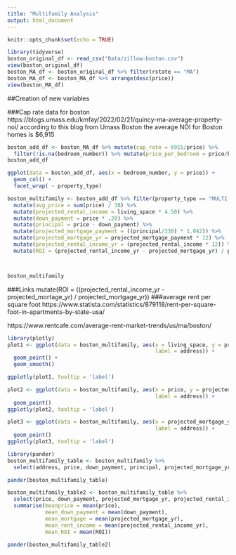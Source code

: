 ```yaml
---
title: "Multifamily Analysis"
output: html_document
---
```


```r
knitr::opts_chunk$set(echo = TRUE)
```


```r
library(tidyverse)
boston_original_df <- read_csv("Data/zillow-boston.csv")
view(boston_original_df)
boston_MA_df <- boston_original_df %>% filter(rstate == "MA")
boston_MA_df <- boston_MA_df %>% arrange(desc(price))
view(boston_MA_df)
```

##Creation of new variables

###Cap rate data for boston
https://blogs.umass.edu/kmfay/2022/02/21/quincy-ma-average-property-noi/
according to this blog from Umass Boston the average NOI for Boston homes is $6,915

```r
boston_add_df <- boston_MA_df %>% mutate(cap_rate = 6915/price) %>%
  filter(!is.na(bedroom_number)) %>% mutate(price_per_bedroom = price/bedroom_number)
boston_add_df
```


```r
ggplot(data = boston_add_df, aes(x = bedroom_number, y = price)) +
  geom_col() +
  facet_wrap( ~ property_type)
```

```r
boston_multifamily <- boston_add_df %>% filter(property_type == "MULTI_FAMILY") %>%
  mutate(avg_price = sum(price) / 38) %>%
  mutate(projected_rental_income = living_space * 4.50) %>%
  mutate(down_payment = price * .20) %>%
  mutate(principal = price - down_payment) %>%
  mutate(projected_mortgage_payment = ((principal/330) * 1.042)) %>%
  mutate(projected_mortgage_yr = projected_mortgage_payment * 12) %>%
  mutate(projected_rental_income_yr = (projected_rental_income * 12)) %>%
  mutate(ROI = (projected_rental_income_yr - projected_mortgage_yr) / projected_mortgage_yr)



boston_multifamily
```
###Links
  mutate(ROI = ((projected_rental_income_yr - projected_mortage_yr) / projected_mortgage_yr))
###average rent per square foot 
https://www.statista.com/statistics/879118/rent-per-square-foot-in-apartments-by-state-usa/

https://www.rentcafe.com/average-rent-market-trends/us/ma/boston/

```r
library(plotly)
plot1 <- ggplot(data = boston_multifamily, aes(x = living_space, y = price, 
                                               label = address)) +
  geom_point() +
  geom_smooth()

ggplotly(plot1, tooltip = 'label')
```

```r
plot2 <- ggplot(data = boston_multifamily, aes(x = price, y = projected_rental_income, 
                                               label = address)) +
  geom_point() 
ggplotly(plot2, tooltip = 'label')
```

```r
plot3 <- ggplot(data = boston_multifamily, aes(x = projected_mortgage_yr, y = ROI, 
                                               label = address)) +
  geom_point() 
ggplotly(plot3, tooltip = 'label')
```

```r
library(pander)
boston_multifamily_table <- boston_multifamily %>%
  select(address, price, down_payment, principal, projected_mortgage_yr, projected_rental_income_yr, ROI)

pander(boston_multifamily_table)
```

```r
boston_multifamily_table2 <- boston_multifamily_table %>% 
  select(price, down_payment, projected_mortgage_yr, projected_rental_income_yr, ROI) %>%
  summarise(meanprice = mean(price),
            mean_down_payment = mean(down_payment),
            mean_mortgage = mean(projected_mortgage_yr),
            mean_rent_income = mean(projected_rental_income_yr),
            mean_ROI = mean(ROI))

pander(boston_multifamily_table2)
```


